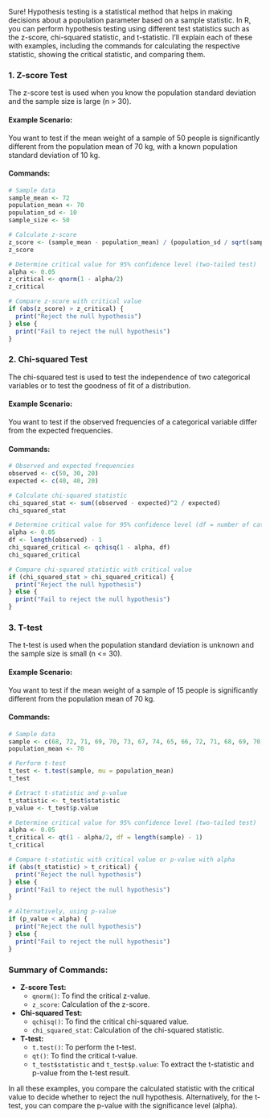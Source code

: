 Sure! Hypothesis testing is a statistical method that helps in making decisions about a population parameter based on a sample statistic. In R, you can perform hypothesis testing using different test statistics such as the z-score, chi-squared statistic, and t-statistic. I'll explain each of these with examples, including the commands for calculating the respective statistic, showing the critical statistic, and comparing them.

### 1. Z-score Test

The z-score test is used when you know the population standard deviation and the sample size is large (n \> 30).

#### Example Scenario:

You want to test if the mean weight of a sample of 50 people is significantly different from the population mean of 70 kg, with a known population standard deviation of 10 kg.

#### Commands:

```r
# Sample data
sample_mean <- 72
population_mean <- 70
population_sd <- 10
sample_size <- 50

# Calculate z-score
z_score <- (sample_mean - population_mean) / (population_sd / sqrt(sample_size))
z_score

# Determine critical value for 95% confidence level (two-tailed test)
alpha <- 0.05
z_critical <- qnorm(1 - alpha/2)
z_critical

# Compare z-score with critical value
if (abs(z_score) > z_critical) {
  print("Reject the null hypothesis")
} else {
  print("Fail to reject the null hypothesis")
}
```

### 2. Chi-squared Test

The chi-squared test is used to test the independence of two categorical variables or to test the goodness of fit of a distribution.

#### Example Scenario:

You want to test if the observed frequencies of a categorical variable differ from the expected frequencies.

#### Commands:

```r
# Observed and expected frequencies
observed <- c(50, 30, 20)
expected <- c(40, 40, 20)

# Calculate chi-squared statistic
chi_squared_stat <- sum((observed - expected)^2 / expected)
chi_squared_stat

# Determine critical value for 95% confidence level (df = number of categories - 1)
alpha <- 0.05
df <- length(observed) - 1
chi_squared_critical <- qchisq(1 - alpha, df)
chi_squared_critical

# Compare chi-squared statistic with critical value
if (chi_squared_stat > chi_squared_critical) {
  print("Reject the null hypothesis")
} else {
  print("Fail to reject the null hypothesis")
}
```

### 3. T-test

The t-test is used when the population standard deviation is unknown and the sample size is small (n \<= 30).

#### Example Scenario:

You want to test if the mean weight of a sample of 15 people is significantly different from the population mean of 70 kg.

#### Commands:

```r
# Sample data
sample <- c(68, 72, 71, 69, 70, 73, 67, 74, 65, 66, 72, 71, 68, 69, 70)
population_mean <- 70

# Perform t-test
t_test <- t.test(sample, mu = population_mean)
t_test

# Extract t-statistic and p-value
t_statistic <- t_test$statistic
p_value <- t_test$p.value

# Determine critical value for 95% confidence level (two-tailed test)
alpha <- 0.05
t_critical <- qt(1 - alpha/2, df = length(sample) - 1)
t_critical

# Compare t-statistic with critical value or p-value with alpha
if (abs(t_statistic) > t_critical) {
  print("Reject the null hypothesis")
} else {
  print("Fail to reject the null hypothesis")
}

# Alternatively, using p-value
if (p_value < alpha) {
  print("Reject the null hypothesis")
} else {
  print("Fail to reject the null hypothesis")
}
```

### Summary of Commands:

-   **Z-score Test:**
    -   `qnorm()`: To find the critical z-value.
    -   `z_score`: Calculation of the z-score.
-   **Chi-squared Test:**
    -   `qchisq()`: To find the critical chi-squared value.
    -   `chi_squared_stat`: Calculation of the chi-squared statistic.
-   **T-test:**
    -   `t.test()`: To perform the t-test.
    -   `qt()`: To find the critical t-value.
    -   `t_test$statistic` and `t_test$p.value`: To extract the t-statistic and p-value from the t-test result.

In all these examples, you compare the calculated statistic with the critical value to decide whether to reject the null hypothesis. Alternatively, for the t-test, you can compare the p-value with the significance level (alpha).
